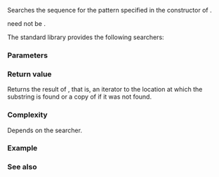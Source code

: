 {{cpp/experimental/title|search}}
{{cpp/experimental/lib_extensions/navbar}}

{{dcl begin}}
{{dcl header|experimental/algorithm}}
{{dcl|since=libfund_ts|
template&lt; class ForwardIterator, class Searcher &gt;
ForwardIterator search( ForwardIterator first, ForwardIterator last,
                        const Searcher&amp; searcher );
}}
{{dcl end}}

Searches the sequence {{range|first|last}} for the pattern specified in the constructor of {{c|searcher}}.

{{rev begin}}
{{rev|until=c++17|
Effectively executes {{c|searcher(first, last)}}.
}}
{{rev|since=c++17|
Effectively executes {{c|searcher(first, last).first}}.
}}
{{rev end}}

{{tt|Searcher}} need not be {{named req|CopyConstructible}}. 

The standard library provides the following searchers:
{{dsc begin}}
{{dsc tclass|cpp/experimental/default_searcher|standard C++ library search algorithm implementation}}
{{dsc tclass|cpp/experimental/boyer_moore_searcher|Boyer-Moore search algorithm implementation}}
{{dsc tclass|cpp/experimental/boyer_moore_horspool_searcher|Boyer-Moore-Horspool search algorithm implementation}}
{{dsc end}}

===Parameters===
{{par begin}}
{{dsc todo}}
{{par end}}

===Return value===
Returns the result of {{c|searcher.operator()}}, that is, an iterator to the location at which the substring is found or a copy of {{c|last}} if it was not found.

===Complexity===
Depends on the searcher.

===Example===
{{example
|code=
#include &lt;experimental/algorithm&gt;
#include &lt;experimental/functional&gt;
#include &lt;iostream&gt;
#include &lt;string&gt;
 
int main()
{
    std::string in = "Lorem ipsum dolor sit amet, consectetur adipiscing elit, sed "
                     "do eiusmod tempor incididunt ut labore et dolore magna aliqua";
    std::string needle = "pisci";
    auto it = std::experimental::search(in.begin(), in.end(),
                  std::experimental::make_boyer_moore_searcher(
                      needle.begin(), needle.end()));
    if (it != in.end())
        std::cout &lt;&lt; "The string " &lt;&lt; needle &lt;&lt; " found at offset "
                  &lt;&lt; it - in.begin() &lt;&lt; '\n';
    else
        std::cout &lt;&lt; "The string " &lt;&lt; needle &lt;&lt; " not found\n";
}
|output=
The string pisci found at offset 43
}}

===See also===
{{dsc begin}}
{{dsc inc|cpp/algorithm/dsc search}}
{{dsc end}}